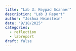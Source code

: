 ```yaml
---
title: "Lab 3: Keypad Scanner"
description: "Lab 3 Report"
author: "Joshua Heinstein"
date: "9/18/2025"
categories:
  - reflection
  - labreport
draft: false
---
```

